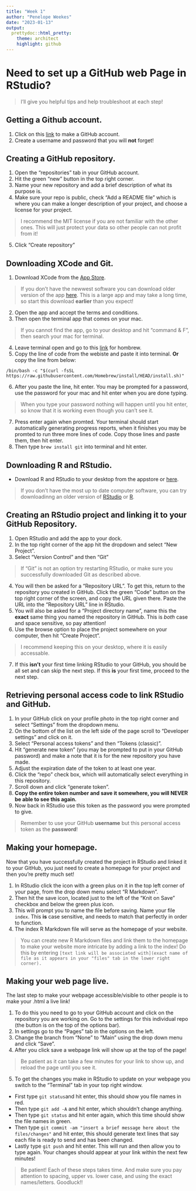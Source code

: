 ```yaml
---
title: "Week 1"
author: "Penelope Weekes"
date: "2023-01-13"
output:
  prettydoc::html_pretty:
    theme: architect
    highlight: github
---
```

# Need to set up a GitHub web Page in RStudio?

> I'll give you helpful tips and help troubleshoot at each step!

## Getting a Github account.
  1. Click on this [link](https://github.com/) to make a GitHub account. 
  2. Create a username and password that you will **not** forget!
  
## Creating a GitHub repository. 
  1. Open the "repositories" tab in your GitHub account. 
  2. Hit the green "new" button in the top right corner.
  3. Name your new repository and add a brief description of what its purpose is. 
  4. Make sure your repo is public, check "Add a README file" which is where you can make a longer description of your project, and choose a license for your project. 

> I recommend the MIT license if you are not familiar with the other ones. This will just protect your data so other people can not profit from it!

  5. Click "Create repository"

## Downloading XCode and Git. 
  1. Download XCode from the [App Store](https://apps.apple.com/us/app/xcode/id497799835?mt=12).
  
  > If you don't have the newwest software you can download older version of the app [here](https://developer.apple.com/download/all/?q=xcode). This is a large app and may take a long time, so start this download **earlier** than you expect! 

  2. Open the app and accept the terms and conditions. 
  3. Then open the terminal app that comes on your mac.

> If you cannot find the app, go to your desktop and hit "command & F", then search your mac for terminal. 

  4. Leave terminal open and go to this [link](https://brew.sh/) for hombrew.
  5. Copy the line of code from the webiste and paste it into terminal. **Or** copy the line from below:
 
`/bin/bash -c "$(curl -fsSL https://raw.githubusercontent.com/Homebrew/install/HEAD/install.sh)"`

  6. After you paste the line, hit enter. You may be prompted for a password, use the password for your mac and hit enter when you are done typing.
  
> When you type your password nothing will happen until you hit enter, so know that it is working even though you can't see it.

  7. Press enter again when promted. Your terminal should start automatically generating progress reports, when it finishes you may be promted to run three more lines of code. Copy those lines and paste them, then hit enter.
  8. Then type `brew install git` into terminal and hit enter.
  
## Downloading R and RStudio.
  - Download R and RStudio to your desktop from the appstore or [here](https://posit.co/download/rstudio-desktop/).
  
  > If you don't have the most up to date computer software, you can try downloadinng an older version of [RStudio](https://www.rstudio.com/products/rstudio/older-versions/) or [R](https://cran.r-project.org/bin/macosx/old/index-old.html).   

## Creating an RStudio project and linking it to your GitHub Repository.
  1. Open RStudio and add the app to your dock. 
  2. In the top right corner of the app hit the dropdown and select "New Project".
  3. Select "Version Control" and then "Git"

> If "Git" is not an option try restarting RStudio, or make sure you successfully downloaded Git as described above.

  4. You will then be asked for a "Repository URL". To get this, return to the repository you created in GitHub. Click the green "Code" button on the top right corner of the screen, and copy the URL given there. Paste the URL into the "Repository URL" line in RStudio. 
  5. You will also be asked for a "Project directory name", name this the **exact** same thing you named the repository in GitHub. This is *both* case and space sensitive, so pay attention!  
  6. Use the browse option to place the project somewhere on your computer, then hit "Create Project".

> I recommend keeping this on your desktop, where it is easily accessable.

  7. If this **isn't** your first time linking RStudio to your GitHub, you should be all set and can skip the next step. If this **is** your first time, proceed to the next step.

## Retrieving personal access code to link RStudio and GitHub.
  1. In your GitHub click on your profile photo in the top right corner and select "Settings" from the dropdown menu.
  2. On the bottom of the list on the left side of the page scroll to "Developer settings" and click on it.
  3. Select "Personal access tokens" and then "Tokens (classic)".
  4. Hit "generate new token" (you may be prompted to put in your GitHub password) and make a note that it is for the new repository you have made. 
  5. Adjust the expiration date of the token to at least one year.
  6. Click the "repo" check box, which will automatically select everything in this repository.
  7. Scroll down and click "generate token".
  8. **Copy the entire token number and save it somewhere, you will NEVER be able to see this again.**
  9. Now back in RStudio use this token as the password you were prompted to give.
  
> Remember to use your GitHub **username** but this personal access token as the **password**!

## Making your homepage.
Now that you have successfully created the project in RStudio and linked it to your GitHub, you just need to create a homepage for your project and then you're pretty much set!
 
 1. In RStudio click the icon with a green plus on it in the top left corner of your page, from the drop down menu select "R Markdown". 
 2. Then hit the save icon, located just to the left of the "Knit on Save" checkbox and below the green plus icon.
 3. This will prompt you to name the file before saving. Name your file `index`. This **is** case sensitive, and needs to match that perfectly in order to function. 
 4. The index R Markdown file will serve as the homepage of your website. 
 
> You can create new R Markdown files and link them to the homepage to make your website more intricate by adding a link to the index! Do this by entering `[text link will be associated with](exact name of file as it appears in your "files" tab in the lower right corner).`

## Making your web page live.
The last step to make your webpage accessible/visible to other people is to make your .html a live link!
  
  1. To do this you need to go to your GitHub account and click on the repository you are working on. Go to the settings for this individual repo (the button is on the top of the options bar).
  2. In settings go to the "Pages" tab in the options on the left.
  3. Change the branch from "None" to "Main" using the drop down menu and click "Save".
  4. After you click save a webpage link will show up at the top of the page!

> Be patient as it can take a few minutes for your link to show up, and reload the page until you see it. 

  5. To get the changes you make in RStudio to update on your webpage you switch to the "Terminal" tab in your top right window. 
    
  - First type `git status`and hit enter, this should show you file names in red.
  - Then type `git add -A` and hit enter, which shouldn't change anything. 
  - Then type `git status` and hit enter again, which this time should show the file names in green.
  - Then type `git commit -am "insert a brief message here about the files/changes"` and hit enter, this should generate text lines that say each file is ready to send and has been changed.  
  - Lastly type `git push` and hit enter. This will run and then allow you to type again. Your changes should appear at your link within the next few minutes! 

> Be patient! Each of these steps takes time. And make sure you pay attention to spacing, upper vs. lower case, and using the exact names/letters. Goodluck!!

